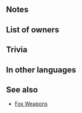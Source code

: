 {{Weapon Infobox
|tagid=SID_ラウアフォックス
|weaponType=Red Tome
|might=8
|range=2
|effect=If unit initiates combat, inflicts Atk/Spd/Def/Res-4 on foe during combat.
|cost=200
|exclusive=0
|userVersion1=Open
|userVersion2=Closed
|statModifiers=0,8,0,0,0
|required=Elfire;Ruin
|next=Rauðrfox+
|promotionRarity=5
|promotionTier=1
|properties=random_owner
}}
==Notes==
{{IfUnitInitiates}}
{{Combat reductions}}
==List of owners==
{{Skill Hero List}}
==Trivia==
{{TomeColorTrivia|raudr}}
==In other languages==
{{OtherLanguages
|japanese=ラウアフォックス
|german=Rauðrfuchs
|spanishEU=Zorro carmesí
|spanishLA=Zorro rubí
|french=Renard rubis
|italian=Rubinvolpe
|chineseTW=赤紅狐狸
|portuguese=Rauðrfox
}}
==See also==
{{See also skills|cond=Description LIKE '%If unit initiates combat%inflicts Atk/Spd/Def/Res-_ on foe%during combat%' AND WikiName NOT LIKE '%fox%'|columns=3}}
* [[Skill families#Fox|Fox Weapons]]
{{Weapons Navbox}}